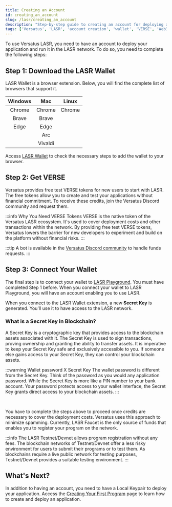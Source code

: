 ```yaml
---
title: Creating an Account
id: creating_an_account
slug: /lasr/creating_an_account
description: "Step-by-step guide to creating an account for deploying applications on the Versatus LASR network."
tags: ['Versatus', 'LASR', 'account creation', 'wallet', 'VERSE', 'Web3']
---
```



To use Versatus LASR, you need to have an account to deploy your application and run it in the LASR network. To do so, you need to complete the following steps:

## Step 1: Download the LASR Wallet

LASR Wallet is a browser extension. Below, you will find the complete list of browsers that support it.

| Windows |  Mac  | Linux |
|:-------:|:-------:|:------:|
| Chrome | Chrome | Chrome |
| Brave  | Brave  |    |
| Edge  | Edge  |    |
|     | Arc   |    |
|     | Vivaldi |    |

Access [LASR Wallet](https://itero.plasmo.com/ext/omkbidglggpedccmhohmemehpghgidaj) to check the necessary steps to add the wallet to your browser.

## Step 2: Get VERSE

Versatus provides free test VERSE tokens for new users to start with LASR. The free tokens allow you to create and test your applications without financial commitment. To receive these credits, join the Versatus Discord community and request them.

:::info ​Why You Need VERSE Tokens
VERSE is the native token of the Versatus LASR ecosystem. It's used to cover deployment costs and other transactions within the network. By providing free test VERSE tokens, Versatus lowers the barrier for new developers to experiment and build on the platform without financial risks.
:::

:::tip
A bot is available in the [Versatus Discord community](https://discord.gg/2MaKFR35VJ) to handle funds requests.
:::

## Step 3: Connect Your Wallet

The final step is to connect your wallet to [LASR Playground](http://faucet.versatus.io/). You must have completed Step 1 before. When you connect your wallet to LASR Playground, you will have an account enabling you to use LASR.

When you connect to the LASR Wallet extension, a new **Secret Key** is generated. You'll use it to have access to the LASR network.

### What is a Secret Key in Blockchain?

A Secret Key is a cryptographic key that provides access to the blockchain assets associated with it. The Secret Key is used to sign transactions, proving ownership and granting the ability to transfer assets. It is imperative to keep your Secret Key safe and exclusively accessible to you. If someone else gains access to your Secret Key, they can control your blockchain assets.

:::warning Wallet password X Secret Key
  The wallet password is different from the Secret Key. Think of the password as you would any application password. While the Secret Key is more like a PIN number to your bank account. Your password protects access to your wallet interface, the Secret Key grants direct access to your blockchain assets. 
:::

<br/>

You have to complete the steps above to proceed once credits are necessary to cover the deployment costs. Versatus uses this approach to minimize spamming. Currently, LASR Faucet is the only source of funds that enables you to register your program on the network.

:::info
The LASR Testnet/Devnet allows program registration without any fees. The blockchain networks of Testnet/Devnet offer a less risky environment for users to submit their programs or to test them. As blockchains require a live public network for testing purposes, Testnet/Devnet provides a suitable testing environment.
:::

## What's Next?

In addition to having an account, you need to have a Local Keypair to deploy your application. Access the [Creating Your First Program](/lasr/creating_your_first_program) page to learn how to create and deploy an application.